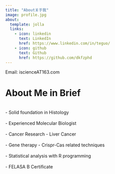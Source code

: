 ```yaml
---
title: "About关于我"
image: profile.jpg
about:
  template: jolla
  links:
    - icon: linkedin
      text: LinkedIn
      href: https://www.linkedin.com/in/teguo/
    - icon: github
      text: Github
      href: https://github.com/dkfzphd
---
```


Email: iscienceAT163.com

# About Me in Brief 

<br> - Solid foundation in Histology\
<br> - Experienced Molecular Biologist\
<br> - Cancer Research - Liver Cancer\
<br> - Gene therapy - Crispr-Cas related techniques\
<br> - Statistical analysis with R programming\
<br> - FELASA B Certificate
